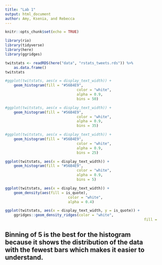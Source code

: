 ```yaml
---
title: "Lab 1"
output: html_document
author: Amy, Ksenia, and Rebecca
---
```


```r
knitr::opts_chunk$set(echo = TRUE)

library(rio)
library(tidyverse)
library(here)
library(ggridges)

```
```r
twitstats <- readRDS(here("data", "rstats_tweets.rds")) %>% 
	as.data.frame()
twitstats
```

```r
#ggplot(twitstats, aes(x = display_text_width)) +
	geom_histogram(fill = "#56B4E9",
								 color = "white",
								 alpha = 0.9,
								 bins = 50)

#ggplot(twitstats, aes(x = display_text_width)) +
	geom_histogram(fill = "#56B4E9",
								 color = "white",
								 alpha = 0.9,
								 bins = 35)

#ggplot(twitstats, aes(x = display_text_width)) +
	geom_histogram(fill = "#56B4E9",
								 color = "white",
								 alpha = 0.9,
								 bins = 25)

ggplot(twitstats, aes(x = display_text_width)) +
	geom_histogram(fill = "#56B4E9",
								 color = "white",
								 alpha = 0.9,
								 bins = 5)

ggplot(twitstats, aes(x = display_text_width)) +
	geom_density(aes(fill = is_quote),
							 color = "white",
							 alpha = 0.4)

ggplot(twitstats, aes(x = display_text_width, y = is_quote)) +
	ggridges::geom_density_ridges(color = "white",
																fill = "#A9E5C5")

```
## Binning of 5 is the best for the histogram because it shows the distribution of the data with the fewest bars which makes it easier to understand.


